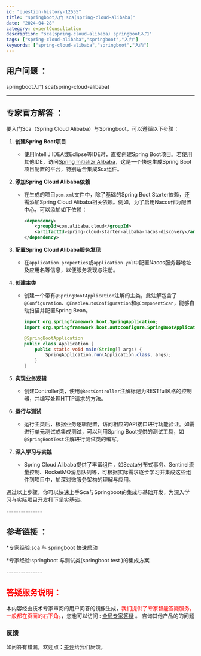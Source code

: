 ```yaml
---
id: "question-history-12555"
title: "springboot入门 sca(spring-cloud-alibaba)"
date: "2024-04-28"
category: expertConsultation
description: "sca(spring-cloud-alibaba) springboot入门"
tags: ["spring-cloud-alibaba","springboot","入门"]
keywords: ["spring-cloud-alibaba","springboot","入门"]
---
```


## 用户问题 ： 
 springboot入门 sca(spring-cloud-alibaba) 

---------------
## 专家官方解答 ：

要入门Sca（Spring Cloud Alibaba）与Springboot，可以遵循以下步骤：

1. **创建Spring Boot项目**
   - 使用IntelliJ IDEA或Eclipse等IDE时，直接创建Spring Boot项目。若使用其他IDE，访问[Spring Initializr Alibaba](https://start.aliyun.com)，这是一个快速生成Spring Boot项目配置的平台，特别适合集成Sca组件。

2. **添加Spring Cloud Alibaba依赖**
   - 在生成的项目`pom.xml`文件中，除了基础的Spring Boot Starter依赖，还需添加Spring Cloud Alibaba相关依赖。例如，为了启用Nacos作为配置中心，可以添加如下依赖：
     ```xml
     <dependency>
         <groupId>com.alibaba.cloud</groupId>
         <artifactId>spring-cloud-starter-alibaba-nacos-discovery</artifactId>
     </dependency>
     ```

3. **配置Spring Cloud Alibaba服务发现**
   - 在`application.properties`或`application.yml`中配置Nacos服务器地址及应用名等信息，以便服务发现与注册。

4. **创建主类**
   - 创建一个带有`@SpringBootApplication`注解的主类，此注解包含了`@Configuration`、`@EnableAutoConfiguration`和`@ComponentScan`，能够自动扫描并配置Spring Bean。
     ```java
     import org.springframework.boot.SpringApplication;
     import org.springframework.boot.autoconfigure.SpringBootApplication;
     
     @SpringBootApplication
     public class Application {
         public static void main(String[] args) {
             SpringApplication.run(Application.class, args);
         }
     }
     ```

5. **实现业务逻辑**
   - 创建Controller类，使用`@RestController`注解标记为RESTful风格的控制器，并编写处理HTTP请求的方法。

6. **运行与测试**
   - 运行主类后，根据业务逻辑配置，访问相应的API接口进行功能验证。如需进行单元测试或集成测试，可以利用Spring Boot提供的测试工具，如`@SpringBootTest`注解进行测试类的编写。

7. **深入学习与实践**
   - Spring Cloud Alibaba提供了丰富组件，如Seata分布式事务、Sentinel流量控制、RocketMQ消息队列等，可根据实际需求逐步学习并集成这些组件到项目中，加深对微服务架构的理解与应用。

通过以上步骤，你可以快速上手Sca与Springboot的集成与基础开发，为深入学习与实际项目开发打下坚实基础。


<font color="#949494">---------------</font> 


## 参考链接 ：

*专家经验:sca 与 springboot 快速启动 
 
 *专家经验:springboot 与测试类(springboot test )的集成方案 


 <font color="#949494">---------------</font> 
 


## <font color="#FF0000">答疑服务说明：</font> 

本内容经由技术专家审阅的用户问答的镜像生成，<font color="#FF0000">我们提供了专家智能答疑服务，一般都在页面的右下角。</font>，您也可以访问 : [全局专家答疑](https://opensource.alibaba.com/chatBot) 。 咨询其他产品的的问题

### 反馈
如问答有错漏，欢迎点：[差评](https://ai.nacos.io/user/feedbackByEnhancerGradePOJOID?enhancerGradePOJOId=12648)给我们反馈。
